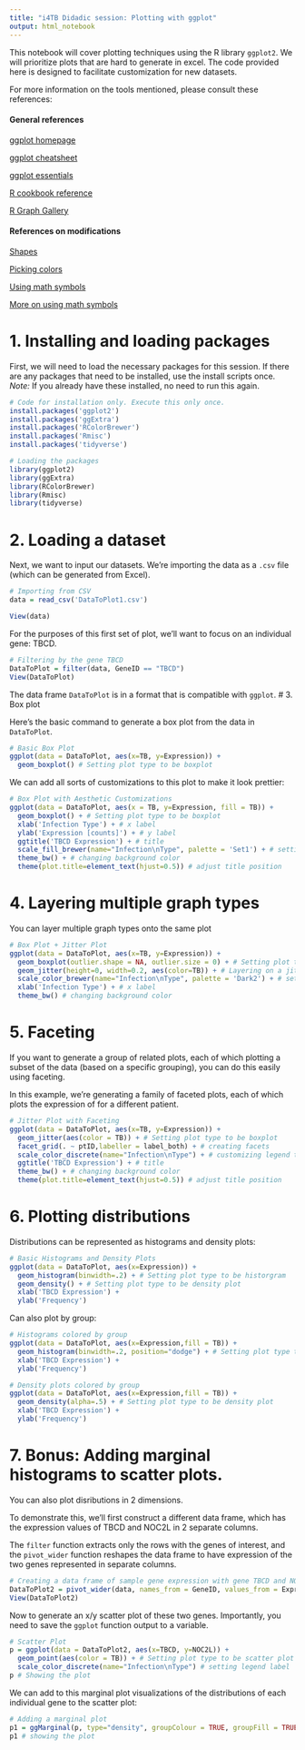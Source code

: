 ```yaml
---
title: "i4TB Didadic session: Plotting with ggplot"
output: html_notebook
---
```


This notebook will cover plotting techniques using the R library `ggplot2`. We will prioritize plots that are hard to generate in excel. The code provided here is designed to facilitate customization for new datasets.

For more information on the tools mentioned, please consult these references:

#### General references ####
[ggplot homepage](https://ggplot2.tidyverse.org/)

[ggplot cheatsheet](https://rstudio.com/wp-content/uploads/2015/03/ggplot2-cheatsheet.pdf)

[ggplot essentials](http://www.sthda.com/english/wiki/ggplot2-essentials)

[R cookbook reference](http://www.cookbook-r.com/Graphs/)

[R Graph Gallery](https://www.r-graph-gallery.com/ggplot2-package.html)

#### References on modifications ####
[Shapes](http://sape.inf.usi.ch/quick-reference/ggplot2/shape)

[Picking colors](https://colorbrewer2.org/#type=sequential&scheme=BuGn&n=3)

[Using math symbols](https://www.calvin.edu/~rpruim/courses/s341/S17/from-class/MathinRmd.html)

[More on using math symbols](http://csrgxtu.github.io/2015/03/20/Writing-Mathematic-Fomulars-in-Markdown/)




# 1. Installing and loading packages
First, we will need to load the necessary packages for this session. If there are any packages that need to be installed, use the install scripts once. *Note:* If you already have these installed, no need to run this again.
```r
# Code for installation only. Execute this only once.
install.packages('ggplot2')
install.packages('ggExtra')
install.packages('RColorBrewer')
install.packages('Rmisc')
install.packages('tidyverse')

# Loading the packages
library(ggplot2)
library(ggExtra)
library(RColorBrewer)
library(Rmisc)
library(tidyverse)
```

# 2. Loading a dataset

Next, we want to input our datasets. We're importing the data as a `.csv` file (which can be generated from Excel). 

```r
# Importing from CSV
data = read_csv('DataToPlot1.csv')

View(data)
```

For the purposes of this first set of plot, we'll want to focus on an individual gene: TBCD.

```r
# Filtering by the gene TBCD
DataToPlot = filter(data, GeneID == "TBCD")
View(DataToPlot)
```

The data frame `DataToPlot` is in a format that is compatible with `ggplot`. 
# 3. Box plot


Here's the basic command to generate a box plot from the data in `DataToPlot`.

```r
# Basic Box Plot
ggplot(data = DataToPlot, aes(x=TB, y=Expression)) + 
  geom_boxplot() # Setting plot type to be boxplot
```
We can add all sorts of customizations to this plot to make it look prettier:

```r
# Box Plot with Aesthetic Customizations
ggplot(data = DataToPlot, aes(x = TB, y=Expression, fill = TB)) + 
  geom_boxplot() + # Setting plot type to be boxplot
  xlab('Infection Type') + # x label
  ylab('Expression [counts]') + # y label
  ggtitle('TBCD Expression') + # title
  scale_fill_brewer(name="Infection\nType", palette = 'Set1') + # setting different color schemes and customizing legend title
  theme_bw() + # changing background color 
  theme(plot.title=element_text(hjust=0.5)) # adjust title position
```

# 4. Layering multiple graph types

You can layer multiple graph types onto the same plot

```r
# Box Plot + Jitter Plot
ggplot(data = DataToPlot, aes(x=TB, y=Expression)) + 
  geom_boxplot(outlier.shape = NA, outlier.size = 0) + # Setting plot type to be boxplot, and removing outlier points
  geom_jitter(height=0, width=0.2, aes(color=TB)) + # Layering on a jitter plot of the individual replicates
  scale_color_brewer(name="Infection\nType", palette = 'Dark2') + # setting different color schemes and customizing legend title
  xlab('Infection Type') + # x label
  theme_bw() # changing background color
```

# 5. Faceting

If you want to generate a group of related plots, each of which plotting a subset of the data (based on a specific grouping), you can do this easily using faceting.

In this example, we're generating a family of faceted plots, each of which plots the expression of for a different patient.

```r
# Jitter Plot with Faceting
ggplot(data = DataToPlot, aes(x=TB, y=Expression)) + 
  geom_jitter(aes(color = TB)) + # Setting plot type to be boxplot
  facet_grid(. ~ ptID,labeller = label_both) + # creating facets
  scale_color_discrete(name="Infection\nType") + # customizing legend title
  ggtitle('TBCD Expression') + # title
  theme_bw() + # changing background color
  theme(plot.title=element_text(hjust=0.5)) # adjust title position
```

# 6. Plotting distributions

Distributions can be represented as histograms and density plots:

```r
# Basic Histograms and Density Plots
ggplot(data = DataToPlot, aes(x=Expression)) + 
  geom_histogram(binwidth=.2) + # Setting plot type to be historgram
  geom_density() + # Setting plot type to be density plot
  xlab('TBCD Expression') +
  ylab('Frequency')
```

Can also plot by group:

```r
# Histograms colored by group
ggplot(data = DataToPlot, aes(x=Expression,fill = TB)) + 
  geom_histogram(binwidth=.2, position="dodge") + # Setting plot type to be histogram with interleaved bars
  xlab('TBCD Expression') +
  ylab('Frequency')
```

```r
# Density plots colored by group
ggplot(data = DataToPlot, aes(x=Expression,fill = TB)) + 
  geom_density(alpha=.5) + # Setting plot type to be density plot
  xlab('TBCD Expression') +
  ylab('Frequency')
```


# 7. Bonus: Adding marginal histograms to scatter plots.

You can also plot disributions in 2 dimensions. 

To demonstrate this, we'll first construct a different data frame, which has the expression values of TBCD and NOC2L in 2 separate columns.

The `filter` function extracts only the rows with the genes of interest, and the `pivot_wider` function reshapes the data frame to have expression of the two genes represented in separate columns.

```r
# Creating a data frame of sample gene expression with gene TBCD and NOC2L represented in separate columns.
DataToPlot2 = pivot_wider(data, names_from = GeneID, values_from = Expression) 
View(DataToPlot2)
```


Now to generate an x/y scatter plot of these two genes. Importantly, you need to save the `ggplot` function output to a variable.

```r
# Scatter Plot
p = ggplot(data = DataToPlot2, aes(x=TBCD, y=NOC2L)) + 
  geom_point(aes(color = TB)) + # Setting plot type to be scatter plot
  scale_color_discrete(name="Infection\nType") # setting legend label
p # Showing the plot
```

We can add to this marginal plot visualizations of the distributions of each individual gene to the scatter plot:

```r
# Adding a marginal plot
p1 = ggMarginal(p, type="density", groupColour = TRUE, groupFill = TRUE) # adding marginal density plots
p1 # showing the plot
```

